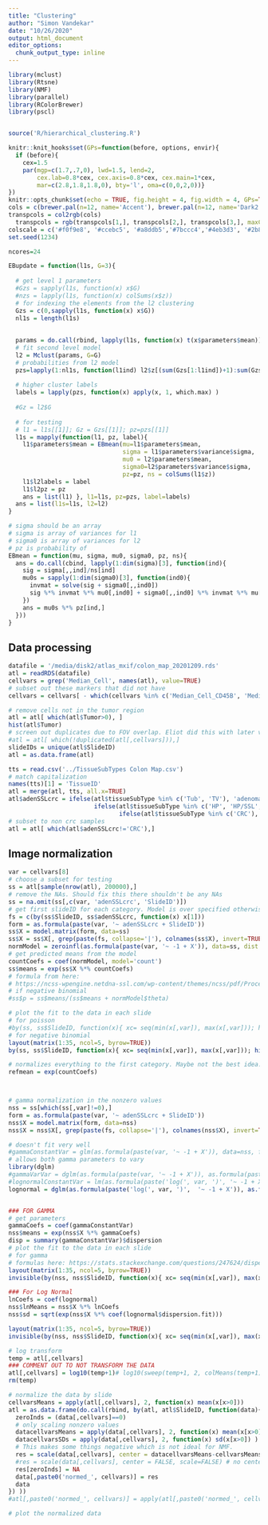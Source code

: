 ```yaml
---
title: "Clustering"
author: "Simon Vandekar"
date: "10/26/2020"
output: html_document
editor_options: 
  chunk_output_type: inline
---
```


```r
library(mclust)
library(Rtsne)
library(NMF)
library(parallel)
library(RColorBrewer)
library(pscl)


source('R/hierarchical_clustering.R')

knitr::knit_hooks$set(GPs=function(before, options, envir){
  if (before){
    cex=1.5
    par(mgp=c(1.7,.7,0), lwd=1.5, lend=2,
        cex.lab=0.8*cex, cex.axis=0.8*cex, cex.main=1*cex,
        mar=c(2.8,1.8,1.8,0), bty='l', oma=c(0,0,2,0))}
})
knitr::opts_chunk$set(echo = TRUE, fig.height = 4, fig.width = 4, GPs=TRUE, cache=TRUE, cache.lazy = FALSE)
cols = c(brewer.pal(n=12, name='Accent'), brewer.pal(n=12, name='Dark2'), brewer.pal(n=12, name='Set3'), brewer.pal(n=8, name='Pastel2'), brewer.pal(n=9, name='Pastel1'))
transpcols = col2rgb(cols)
  transpcols = rgb(transpcols[1,], transpcols[2,], transpcols[3,], maxColorValue = 255, alpha = 127)
colscale = c('#f0f9e8', '#ccebc5', '#a8ddb5','#7bccc4','#4eb3d3', '#2b8cbe', '#08589e')
set.seed(1234)

ncores=24
```

```r
EBupdate = function(l1s, G=3){
  
  # get level 1 parameters
  #Gzs = sapply(l1s, function(x) x$G)
  #nzs = lapply(l1s, function(x) colSums(x$z))
  # for indexing the elements from the l2 clustering
  Gzs = c(0,sapply(l1s, function(x) x$G))
  nl1s = length(l1s)
  
  
  params = do.call(rbind, lapply(l1s, function(x) t(x$parameters$mean)))
  # fit second level model
  l2 = Mclust(params, G=G)
  # probabilities from l2 model
  pzs=lapply(1:nl1s, function(l1ind) l2$z[(sum(Gzs[1:l1ind])+1):sum(Gzs[1:(l1ind+1)]),] )
  
  # higher cluster labels
  labels = lapply(pzs, function(x) apply(x, 1, which.max) )
  
  #Gz = l2$G
  
  # for testing
  # l1 = l1s[[1]]; Gz = Gzs[[1]]; pz=pzs[[1]]
  l1s = mapply(function(l1, pz, label){
    l1$parameters$mean = EBmean(mu=l1$parameters$mean,
                                sigma = l1$parameters$variance$sigma,
                                mu0 = l2$parameters$mean,
                                sigma0=l2$parameters$variance$sigma,
                                pz=pz, ns = colSums(l1$z))
    l1$l2labels = label
    l1$l2pz = pz
    ans = list(l1) }, l1=l1s, pz=pzs, label=labels)
  ans = list(l1s=l1s, l2=l2)
}

# sigma should be an array
# sigma is array of variances for l1
# sigma0 is array of variances for l2
# pz is probability of
EBmean = function(mu, sigma, mu0, sigma0, pz, ns){
  ans = do.call(cbind, lapply(1:dim(sigma)[3], function(ind){
    sig = sigma[,,ind]/ns[ind]
    mu0s = sapply(1:dim(sigma0)[3], function(ind0){
      invmat = solve(sig + sigma0[,,ind0])
      sig %*% invmat %*% mu0[,ind0] + sigma0[,,ind0] %*% invmat %*% mu[,ind]
    })
    ans = mu0s %*% pz[ind,]
  }))
}
```

## Data processing

```r
datafile = '/media/disk2/atlas_mxif/colon_map_20201209.rds'
atl = readRDS(datafile)
cellvars = grep('Median_Cell', names(atl), value=TRUE)
# subset out these markers that did not have
cellvars = cellvars[ - which(cellvars %in% c('Median_Cell_CD45B', 'Median_Cell_GACTIN', 'Median_Cell_PDL1', 'Median_Cell_CD45', 'Median_Cell_DAPI') )]

# remove cells not in the tumor region
atl = atl[ which(atl$Tumor>0), ]
hist(atl$Tumor)
# screen out duplicates due to FOV overlap. Eliot did this with later versions of the data, still some duplicates.
#atl = atl[ which(!duplicated(atl[,cellvars])),]
slideIDs = unique(atl$SlideID)
atl = as.data.frame(atl)

tts = read.csv('../TissueSubTypes Colon Map.csv')
# match capitalization
names(tts)[1] = 'TissueID'
atl = merge(atl, tts, all.x=TRUE)
atl$adenSSLcrc = ifelse(atl$tissueSubType %in% c('Tub', 'TV'), 'adenoma', 
                        ifelse(atl$tissueSubType %in% c('HP', 'HP/SSL', 'SSL', 'Tub/SSL'), 'SSL', 
                               ifelse(atl$tissueSubType %in% c('CRC'), 'CRC', NA )) )
# subset to non crc samples
atl = atl[ which(atl$adenSSLcrc!='CRC'),]
```


## Image normalization

```r

var = cellvars[8]
# choose a subset for testing
ss = atl[sample(nrow(atl), 200000),]
# remove the NAs. Should fix this there shouldn't be any NAs
ss = na.omit(ss[,c(var, 'adenSSLcrc', 'SlideID')])
# get first slideID for each category. Model is over specified otherwise
fs = c(by(ss$SlideID, ss$adenSSLcrc, function(x) x[1]))
form = as.formula(paste(var, '~ adenSSLcrc + SlideID'))
ss$X = model.matrix(form, data=ss)
ss$X = ss$X[, grep(paste(fs, collapse='|'), colnames(ss$X), invert=TRUE, value=TRUE)]
normModel = zeroinfl(as.formula(paste(var, '~ -1 + X')), data=ss, dist = 'negbin')
# get predicted means from the model
countCoefs = coef(normModel, model='count')
ss$means = exp(ss$X %*% countCoefs)
# formula from here:
# https://ncss-wpengine.netdna-ssl.com/wp-content/themes/ncss/pdf/Procedures/NCSS/Negative_Binomial_Regression.pdf
# if negative binomial
#ss$p = ss$means/(ss$means + normModel$theta)

# plot the fit to the data in each slide
# for poisson
#by(ss, ss$SlideID, function(x){ xc= seq(min(x[,var]), max(x[,var])); hist(x[x[,var]>0,var], prob=TRUE, main=x$SlideID[1]); points(xc, dpois(xc, lambda=x$means[1]), type='l') })
# for negative binomial
layout(matrix(1:35, ncol=5, byrow=TRUE))
by(ss, ss$SlideID, function(x){ xc= seq(min(x[,var]), max(x[,var])); hist(x[x[,var]>0,var], prob=TRUE, main=x$SlideID[1]); points(xc, dnbinom(xc, mu=x$means[1], size=normModel$theta), type='l') })

# normalizes everything to the first category. Maybe not the best idea.
refmean = exp(countCoefs)



# gamma normalization in the nonzero values
nss = ss[which(ss[,var]!=0),]
form = as.formula(paste(var, '~ adenSSLcrc + SlideID'))
nss$X = model.matrix(form, data=nss)
nss$X = nss$X[, grep(paste(fs, collapse='|'), colnames(nss$X), invert=TRUE, value=TRUE)]

# doesn't fit very well
#gammaConstantVar = glm(as.formula(paste(var, '~ -1 + X')), data=nss, family=Gamma('log'))
# allows both gamma parameters to vary
library(dglm)
#gammaVarVar = dglm(as.formula(paste(var, '~ -1 + X')), as.formula(paste(var, '~ -1 + X')), data = nss, family=Gamma('log'))
#lognormalConstantVar = lm(as.formula(paste('log(', var, ')', '~ -1 + X')), data = nss)
lognormal = dglm(as.formula(paste('log(', var, ')',  '~ -1 + X')), as.formula(paste(var, '~ -1 + X')),data = nss, family = gaussian())


### FOR GAMMA
# get parameters
gammaCoefs = coef(gammaConstantVar)
nss$means = exp(nss$X %*% gammaCoefs)
disp = summary(gammaConstantVar)$dispersion
# plot the fit to the data in each slide
# for gamma
# formulas here: https://stats.stackexchange.com/questions/247624/dispersion-parameter-for-gamma-family
layout(matrix(1:35, ncol=5, byrow=TRUE))
invisible(by(nss, nss$SlideID, function(x){ xc= seq(min(x[,var]), max(x[,var])); hist(x[x[,var]>0,var], prob=TRUE, main=x$SlideID[1]); points(xc, dgamma(xc, shape=disp, rate=1/x$means[1]/disp), type='l') }))

### For Log Normal
lnCoefs = coef(lognormal)
nss$lnMeans = nss$X %*% lnCoefs
nss$sd = sqrt(exp(nss$X %*% coef(lognormal$dispersion.fit)))

layout(matrix(1:35, ncol=5, byrow=TRUE))
invisible(by(nss, nss$SlideID, function(x){ xc= seq(min(x[,var]), max(x[,var])); hist(x[x[,var]>0,var], prob=TRUE, main=x$SlideID[1]); points(xc, dnorm(log(xc), mean=x$lnMeans[1], sd=nss$sd[1])/xc, type='l') }))
```



```r
# log transform
temp = atl[,cellvars]
### COMMENT OUT TO NOT TRANSFORM THE DATA
atl[,cellvars] = log10(temp+1)# log10(sweep(temp+1, 2, colMeans(temp+1), FUN = '/') )
rm(temp)

# normalize the data by slide
cellvarsMeans = apply(atl[,cellvars], 2, function(x) mean(x[x>0]))
atl = as.data.frame(do.call(rbind, by(atl, atl$SlideID, function(data){
  zeroInds = (data[,cellvars]==0)
  # only scaling nonzero values
  datacellvarsMeans = apply(data[,cellvars], 2, function(x) mean(x[x>0]) )
  datacellvarsSDs = apply(data[,cellvars], 2, function(x) sd(x[x>0]) )
  # This makes some things negative which is not ideal for NMF.
  res = scale(data[,cellvars], center = datacellvarsMeans-cellvarsMeans, scale=FALSE)
  #res = scale(data[,cellvars], center = FALSE, scale=FALSE) # no centering or scaling
  res[zeroInds] = NA
  data[,paste0('normed_', cellvars)] = res
  data
}) ))
#atl[,paste0('normed_', cellvars)] = apply(atl[,paste0('normed_', cellvars)], 2, function(x){ans=x+min(x,na.rm=TRUE)+log10(2); ifelse(is.na(ans), 0, ans)})

# plot the normalized data


```
